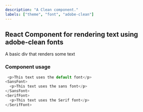 ```yaml
---
description: "A Clean component."
labels: ["theme", "font", "adobe-clean"]
---
```



## React Component for rendering text using adobe-clean fonts

A basic div that renders some text

### Component usage

```js
 <p>This text uses the default font</p>
<SansFont>
  <p>This text uses the sans font</p>
</SansFont>
<SerifFont>
  <p>This text uses the Serif font</p>
</SerifFont>
```
